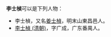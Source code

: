 '''李士楨'''可以是下列人物：
*李士楨，又名[[姜士楨|姜士楨]]，明末山東昌邑人。
*[[李士楨_(清朝)|李士楨 (清朝)]]，字广成，广东番禺人。

{{disambig|Cat=三字李姓人名消歧義}}